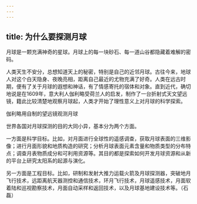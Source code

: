 ```yaml
---
---
---
```

title: 为什么要探测月球
---




月球是一颗充满神奇的星球。月球上的每一块砂石、每一道山谷都隐藏着难解的密码。

人类天生不安分，总想知道天上的秘密，特别是自己的近邻月球。古往今来，地球人对这个白天隐身、夜晚亮相，距离自己最近的尤物充满了好奇。人类在远古时期，便有了关于月球的遐想和神话，有了情感寄托的宿体和对象。直到近代，确切地说是在1609年，意大利人伽利略受荷兰人的启发，制作了一台折射式天文望远镜，籍此比较清楚地观察月球起，人类才开始了理性意义上对月球的科学探索。

伽利略用自制的望远镜观测月球



世界各国对月球探测的目的大同小异，基本分为两个方面。

一方面是科学目标。比如，对月面进行全球性的遥感调查，获取月球表面的三维影像；进行月面形貌和地质构造的研究；分析月球表面元素含量和物质类型的分布特点；调查月表物质成分和可利用资源等。其目的都是探索如何开发月球资源和从新的平台上研究太阳系的起源与演化。

另一方面是工程目标。比如，研制和发射大推力运载火箭及月球探测器，突破地月飞行技术，远距离航天器测控和通信技术，环月飞行技术，月球遥感技术，月面软着陆和巡视勘察技术，月面自动采样和返回技术，以及月球基地建设技术等。（石磊）